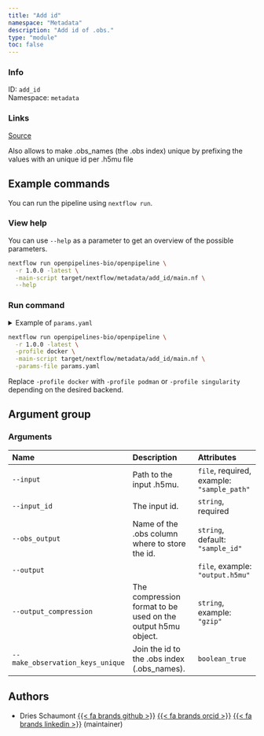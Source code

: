 ```yaml
---
title: "Add id"
namespace: "Metadata"
description: "Add id of .obs."
type: "module"
toc: false
---
```


::: {.column-margin}

### Info

ID: `add_id`  
Namespace: `metadata`

### Links
[Source](https://github.com/openpipelines-bio/openpipeline/blob/1.0.0/./src/metadata/add_id){.btn-action .btn-sm .btn-info .btn role="button"}

:::

Also allows to make .obs_names (the .obs index) unique 
by prefixing the values with an unique id per .h5mu file

## Example commands

You can run the pipeline using `nextflow run`.

### View help

You can use `--help` as a parameter to get an overview of the possible parameters.

```bash
nextflow run openpipelines-bio/openpipeline \
  -r 1.0.0 -latest \
  -main-script target/nextflow/metadata/add_id/main.nf \
  --help
```

### Run command

<details>
<summary>Example of `params.yaml`</summary>
```yaml
# Arguments
input: # please fill in - example: "sample_path"
input_id: # please fill in - example: "foo"
obs_output: "sample_id"
# output: "$id.$key.output.h5mu"
# output_compression: "gzip"
make_observation_keys_unique: false

# Nextflow input-output arguments
publish_dir: # please fill in - example: "output/"
# param_list: "my_params.yaml"
```
</details>

```bash
nextflow run openpipelines-bio/openpipeline \
  -r 1.0.0 -latest \
  -profile docker \
  -main-script target/nextflow/metadata/add_id/main.nf \
  -params-file params.yaml
```

:::{.callout-note}
Replace `-profile docker` with `-profile podman` or `-profile singularity` depending on the desired backend.
:::

## Argument group

### Arguments

|Name                             |Description                                                  |Attributes                                 |
|:--------------------------------|:------------------------------------------------------------|:------------------------------------------|
|`--input`                        |Path to the input .h5mu.                                     |`file`, required, example: `"sample_path"` |
|`--input_id`                     |The input id.                                                |`string`, required                         |
|`--obs_output`                   |Name of the .obs column where to store the id.               |`string`, default: `"sample_id"`           |
|`--output`                       |                                                             |`file`, example: `"output.h5mu"`           |
|`--output_compression`           |The compression format to be used on the output h5mu object. |`string`, example: `"gzip"`                |
|`--make_observation_keys_unique` |Join the id to the .obs index (.obs_names).                  |`boolean_true`                             |

## Authors


  * Dries Schaumont [{{< fa brands github >}}](https://github.com/DriesSchaumont) [{{< fa brands orcid >}}](https://orcid.org/0000-0002-4389-0440) [{{< fa brands linkedin >}}](https://linkedin.com/in/dries-schaumont) (maintainer)
